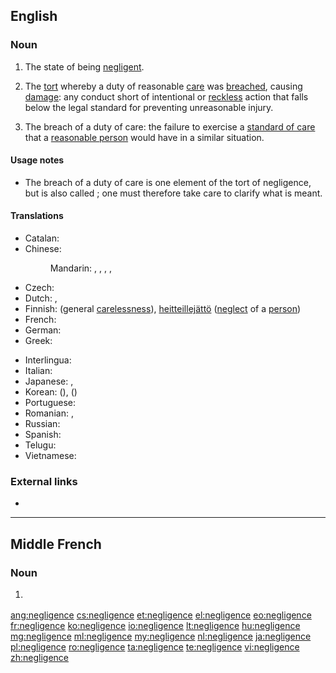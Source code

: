 {{also|négligence}}
==English==

===Noun===
{{en-noun|-|s}}

# The state of being [[negligent]].
# {{context|legal|singulare tantum|lang=en}} The [[tort]] whereby a duty of reasonable [[care]] was [[breach]]ed, causing [[damage]]: any conduct short of intentional or [[reckless]] action that falls below the legal standard for preventing unreasonable injury.
# {{context|legal|uncountable|lang=en}} The breach of a duty of care: the failure to exercise a [[standard of care]] that a [[reasonable person]] would have in a similar situation.

====Usage notes====
* The breach of a duty of care is one element of the tort of negligence, but is also called {{term||negligence}}; one must therefore take care to clarify what is meant.

====Translations====
{{trans-top|failure to exercise a standard of care (law)}}
* Catalan: {{t|ca|negligència|f}}
* Chinese:
*: Mandarin: {{t+|cmn|過失|sc=Hani}}, {{t+|cmn|过失|tr=guòshī|sc=Hani}}, {{t+|cmn|疏忽|tr=shūhu|sc=Hani}}, {{t+|cmn|失職|sc=Hani}}, {{t+|cmn|失职|tr=shīzhí|sc=Hani}}
* Czech: {{t|cs|nedbalost|f}}
* Dutch: {{t+|nl|nalatigheid|f}}, {{t+|nl|achteloosheid|f}}
* Finnish: {{t|fi|huolimattomuus}} (general [[carelessness]]), [[heitteillejättö]] ([[neglect]] of a [[person]])
* French: {{t|fr|négligence coupable|f}}
* German: {{t+|de|Fahrlässigkeit|f}}
* Greek: {{t+|el|αβλεψία|f|tr=avlepsía}}
{{trans-mid}}
* Interlingua: {{t|ia|negligentia}}
* Italian: {{t|it|negligenza|f}}
* Japanese: {{t+|ja|過失|tr=かしつ, kashitsu|sc=Jpan}}, {{t|ja|疎か|tr=おろそか, orosoka|sc=Jpan}}
* Korean: {{t+|ko|과실|tr=gwasil|sc=Kore}} ({{t+|ko|過失|sc=Kore}}), {{t+|ko|소홀|tr=sohol|sc=Kore}} ({{t+|ko|疏忽|sc=Kore}})
* Portuguese: {{t+|pt|negligência|f}}
* Romanian: {{t+|ro|neglijență}}, {{t+|ro|delăsare}}
* Russian: {{t+|ru|халатность|f|tr=xalátnost'|sc=Cyrl}}
* Spanish: {{t+|es|negligencia|f}}
* Telugu: {{t|te|నిర్లక్ష్యం|tr=nirlakshyam}}
* Vietnamese: {{t+|vi|cẩu thả|alt=tính cẩu thả}}
{{trans-bottom}}

===External links===
* {{pedia}}

----

==Middle French==

===Noun===
{{frm-noun|f|-}}

# {{l|en|negligence}} {{gloss|state of being negligent}}

[[ang:negligence]]
[[cs:negligence]]
[[et:negligence]]
[[el:negligence]]
[[eo:negligence]]
[[fr:negligence]]
[[ko:negligence]]
[[io:negligence]]
[[lt:negligence]]
[[hu:negligence]]
[[mg:negligence]]
[[ml:negligence]]
[[my:negligence]]
[[nl:negligence]]
[[ja:negligence]]
[[pl:negligence]]
[[ro:negligence]]
[[ta:negligence]]
[[te:negligence]]
[[vi:negligence]]
[[zh:negligence]]